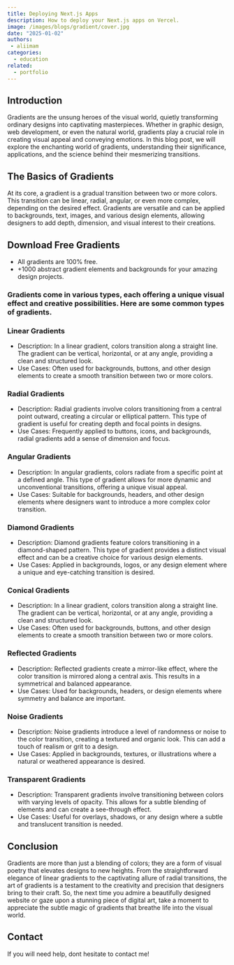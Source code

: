 ```yaml
---
title: Deploying Next.js Apps
description: How to deploy your Next.js apps on Vercel.
image: /images/blogs/gradient/cover.jpg
date: "2025-01-02"
authors: 
 - aliimam 
categories:
  - education 
related:
  - portfolio 
---
```

## Introduction

Gradients are the unsung heroes of the visual world, quietly transforming
ordinary designs into captivating masterpieces. Whether in graphic design, web
development, or even the natural world, gradients play a crucial role in
creating visual appeal and conveying emotions. In this blog post, we will
explore the enchanting world of gradients, understanding their significance,
applications, and the science behind their mesmerizing transitions.

## The Basics of Gradients

At its core, a gradient is a gradual transition between two or more colors. This
transition can be linear, radial, angular, or even more complex, depending on
the desired effect. Gradients are versatile and can be applied to backgrounds,
text, images, and various design elements, allowing designers to add depth,
dimension, and visual interest to their creations.
 

## Download Free Gradients

 

- All gradients are 100% free.
- +1000 abstract gradient elements and backgrounds for your amazing design
  projects.

### Gradients come in various types, each offering a unique visual effect and creative possibilities. Here are some common types of gradients.

### Linear Gradients

- Description: In a linear gradient, colors transition along a straight line.
  The gradient can be vertical, horizontal, or at any angle, providing a clean
  and structured look.
- Use Cases: Often used for backgrounds, buttons, and other design elements to
  create a smooth transition between two or more colors.

### Radial Gradients

- Description: Radial gradients involve colors transitioning from a central
  point outward, creating a circular or elliptical pattern. This type of
  gradient is useful for creating depth and focal points in designs.
- Use Cases: Frequently applied to buttons, icons, and backgrounds, radial
  gradients add a sense of dimension and focus.

### Angular Gradients

- Description: In angular gradients, colors radiate from a specific point at a
  defined angle. This type of gradient allows for more dynamic and
  unconventional transitions, offering a unique visual appeal.
- Use Cases: Suitable for backgrounds, headers, and other design elements where
  designers want to introduce a more complex color transition.

### Diamond Gradients

- Description: Diamond gradients feature colors transitioning in a
  diamond-shaped pattern. This type of gradient provides a distinct visual
  effect and can be a creative choice for various design elements.
- Use Cases: Applied in backgrounds, logos, or any design element where a unique
  and eye-catching transition is desired.

### Conical Gradients

- Description: In a linear gradient, colors transition along a straight line.
  The gradient can be vertical, horizontal, or at any angle, providing a clean
  and structured look.
- Use Cases: Often used for backgrounds, buttons, and other design elements to
  create a smooth transition between two or more colors.

### Reflected Gradients

- Description: Reflected gradients create a mirror-like effect, where the color
  transition is mirrored along a central axis. This results in a symmetrical and
  balanced appearance.
- Use Cases: Used for backgrounds, headers, or design elements where symmetry
  and balance are important.

### Noise Gradients

- Description: Noise gradients introduce a level of randomness or noise to the
  color transition, creating a textured and organic look. This can add a touch
  of realism or grit to a design.
- Use Cases: Applied in backgrounds, textures, or illustrations where a natural
  or weathered appearance is desired.

### Transparent Gradients

- Description: Transparent gradients involve transitioning between colors with
  varying levels of opacity. This allows for a subtle blending of elements and
  can create a see-through effect.
- Use Cases: Useful for overlays, shadows, or any design where a subtle and
  translucent transition is needed.

## Conclusion

Gradients are more than just a blending of colors; they are a form of visual
poetry that elevates designs to new heights. From the straightforward elegance
of linear gradients to the captivating allure of radial transitions, the art of
gradients is a testament to the creativity and precision that designers bring to
their craft. So, the next time you admire a beautifully designed website or gaze
upon a stunning piece of digital art, take a moment to appreciate the subtle
magic of gradients that breathe life into the visual world.

## Contact

If you will need help, dont hesitate to contact me!